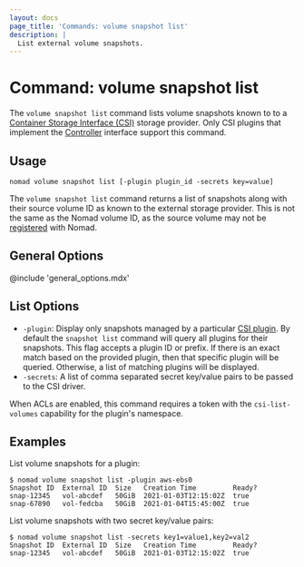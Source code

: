 ```yaml
---
layout: docs
page_title: 'Commands: volume snapshot list'
description: |
  List external volume snapshots.
---
```


# Command: volume snapshot list

The `volume snapshot list` command lists volume snapshots known to to a
[Container Storage Interface (CSI)][csi] storage provider. Only CSI plugins
that implement the [Controller][csi_plugins_internals] interface support this
command.

## Usage

```plaintext
nomad volume snapshot list [-plugin plugin_id -secrets key=value]
```

The `volume snapshot list` command returns a list of snapshots along with their
source volume ID as known to the external storage provider. This is not the
same as the Nomad volume ID, as the source volume may not be [registered] with
Nomad.

## General Options

@include 'general_options.mdx'

## List Options

- `-plugin`: Display only snapshots managed by a particular [CSI
  plugin][csi_plugin]. By default the `snapshot list` command will query all
  plugins for their snapshots. This flag accepts a plugin ID or prefix. If
  there is an exact match based on the provided plugin, then that specific
  plugin will be queried. Otherwise, a list of matching plugins will be
  displayed.
- `-secrets`: A list of comma separated secret key/value pairs to be passed
  to the CSI driver.

When ACLs are enabled, this command requires a token with the
`csi-list-volumes` capability for the plugin's namespace.

## Examples

List volume snapshots for a plugin:

```shell-session
$ nomad volume snapshot list -plugin aws-ebs0
Snapshot ID  External ID  Size   Creation Time         Ready?
snap-12345   vol-abcdef   50GiB  2021-01-03T12:15:02Z  true
snap-67890   vol-fedcba   50GiB  2021-01-04T15:45:00Z  true
```

List volume snapshots with two secret key/value pairs:

```shell-session
$ nomad volume snapshot list -secrets key1=value1,key2=val2
Snapshot ID  External ID  Size   Creation Time         Ready?
snap-12345   vol-abcdef   50GiB  2021-01-03T12:15:02Z  true
```

[csi]: https://github.com/container-storage-interface/spec

[csi_plugin]: /docs/job-specification/csi_plugin

[registered]: /docs/commands/volume/register

[csi_plugins_internals]: /docs/internals/plugins/csi#csi-plugins
